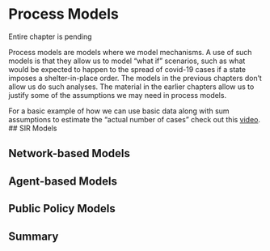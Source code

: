 # Process Models

Entire chapter is pending

Process models are models where we model mechanisms. A use of such models is that they allow us to model "what if" scenarios, such as what would be expected to happen to the spread of covid-19 cases if a state imposes a shelter-in-place order.  The models in the previous chapters don't allow us do such analyses.  The material in the earlier chapters allow us to justify some of the assumptions we may need in process models.

For a basic example of how we can use basic data along with sum assumptions to estimate the "actual number of cases" check out this [video](https://www.youtube.com/watch?v=mCa0JXEwDEk).
## SIR Models


<!-- eSIR site: http://www.socr.umich.edu/people/dinov/courses/DSPA_notes/18_BigLongitudinalDataAnalysis_RNN.html

song lab slides https://github.com/lilywang1988/eSIR
-->


## Network-based Models

## Agent-based Models

## Public Policy Models

## Summary
